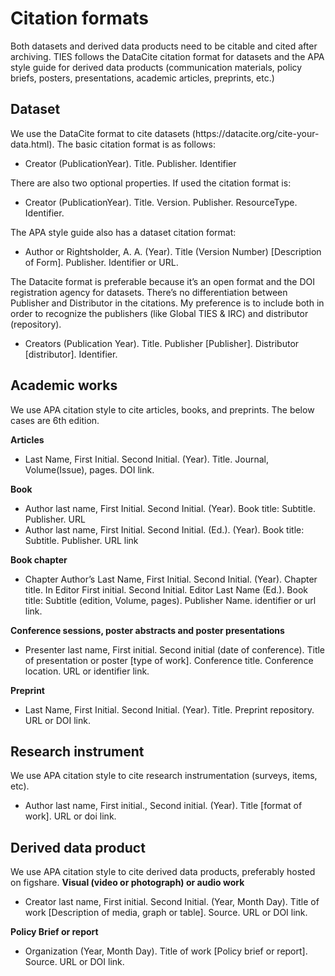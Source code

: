 # Citation formats

Both datasets and derived data products need to be citable and cited after archiving. TIES follows the DataCite citation format for datasets and the APA style guide for derived data products (communication materials, policy briefs, posters, presentations, academic articles, preprints, etc.)

## Dataset

We use the DataCite format to cite datasets (https://datacite.org/cite-your-data.html). The basic citation format is as follows:

- Creator (PublicationYear). Title. Publisher. Identifier

There are also two optional properties. If used the citation format is:

- Creator (PublicationYear). Title. Version. Publisher. ResourceType. Identifier.

The APA style guide also has a dataset citation format:

- Author or Rightsholder, A. A. (Year). Title (Version Number) [Description of Form]. Publisher. Identifier or URL.

The Datacite format is preferable because it’s an open format and the DOI registration agency for datasets. There’s no differentiation between Publisher and Distributor in the citations. My preference is to include both in order to recognize the publishers (like Global TIES & IRC) and distributor (repository).

- Creators (Publication Year). Title. Publisher [Publisher]. Distributor [distributor]. Identifier.

## Academic works

We use APA citation style to cite articles, books, and preprints. The below cases are 6th edition. 

**Articles**

- Last Name, First Initial. Second Initial. (Year). Title. Journal, Volume(Issue), pages. DOI link.

**Book**

- Author last name, First Initial. Second Initial. (Year). Book title: Subtitle. Publisher. URL
- Author last name, First Initial. Second Initial. (Ed.). (Year). Book title: Subtitle. Publisher. URL link

**Book chapter**

- Chapter Author’s Last Name, First Initial. Second Initial. (Year). Chapter title. In Editor First initial. Second  Initial. Editor Last Name (Ed.). Book title: Subtitle (edition, Volume, pages). Publisher Name. identifier or url link.

**Conference sessions, poster abstracts and poster presentations**

- Presenter last name, First initial. Second initial (date of conference). Title of presentation or poster [type of work]. Conference title. Conference location. URL or identifier link.

**Preprint**

- Last Name, First Initial. Second Initial. (Year). Title. Preprint repository. URL or DOI link.

## Research instrument

We use APA citation style to cite research instrumentation (surveys, items, etc).

- Author last name, First initial., Second initial. (Year). Title [format of work]. URL or doi link.

## Derived data product

We use APA citation style to cite derived data products, preferably hosted on figshare. 
**Visual (video or photograph) or audio work**

- Creator last name, First initial. Second Initial. (Year, Month Day). Title of work [Description of media, graph or table]. Source. URL or DOI link.

**Policy Brief or report**

- Organization (Year, Month Day). Title of work [Policy brief or report]. Source. URL or DOI link.
